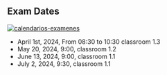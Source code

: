 
## Exam Dates

[![calendarios-examenes](/images/calendarios-examenes.png)](https://www.ull.es/grados/ingenieria-informatica/informacion-academica/horarios-y-calendario-examenes/) 


- April 1st, 2024, From 08:30 to 10:30 classroom 1.3
- May 20, 2024, 9:00, classroom 1.2
- June 13, 2024, 9:00, classroom 1.1
- July 2, 2024, 9:30, classroom 1.1
